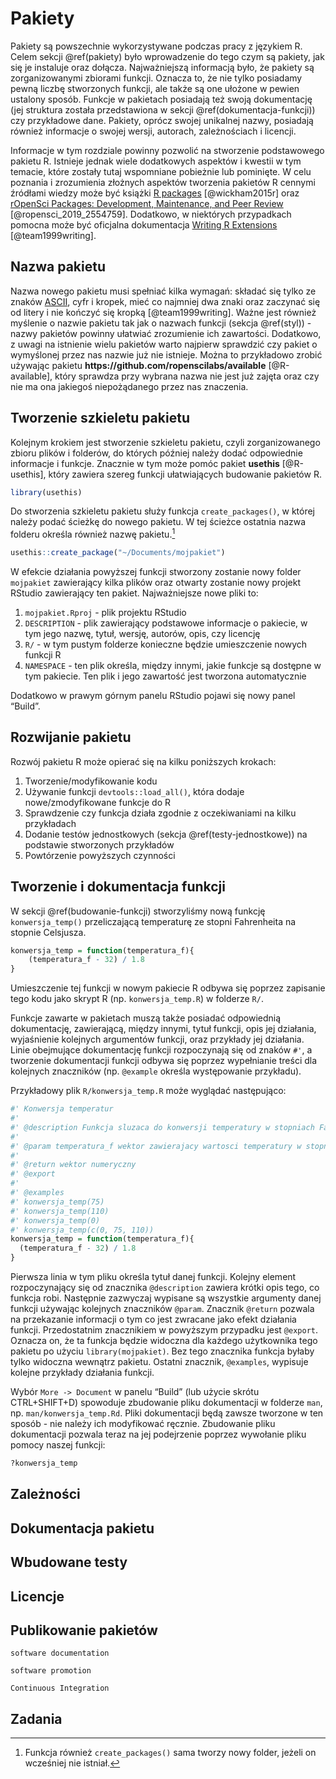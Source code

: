 # Pakiety {#tworzenie-pakietow}
<!-- https://journals.plos.org/ploscompbiol/article/file?id=10.1371/journal.pcbi.1006561&type=printable -->
<!-- https://github.com/ropensci/dev_guide -->

Pakiety są powszechnie wykorzystywane podczas pracy z językiem R.
Celem sekcji \@ref(pakiety) było wprowadzenie do tego czym są pakiety, jak się je instaluje oraz dołącza. 
Najważniejszą informacją było, że pakiety są zorganizowanymi zbiorami funkcji. 
Oznacza to, że nie tylko posiadamy pewną liczbę stworzonych funkcji, ale także są one ułożone w pewien ustalony sposób.
Funkcje w pakietach posiadają też swoją dokumentację (jej struktura została przedstawiona w sekcji \@ref(dokumentacja-funkcji)) czy przykładowe dane.
Pakiety, oprócz swojej unikalnej nazwy, posiadają również informacje o swojej wersji, autorach, zależnościach i licencji.

Informacje w tym rozdziale powinny pozwolić na stworzenie podstawowego pakietu R.
Istnieje jednak wiele dodatkowych aspektów i kwestii w tym temacie, które zostały tutaj wspomniane pobieżnie lub pominięte.
W celu poznania i zrozumienia złożnych aspektów tworzenia pakietów R cennymi źródłami wiedzy może być książki [R packages](https://r-pkgs.org) [@wickham2015r] oraz [rOpenSci Packages: Development, Maintenance, and Peer Review](https://ropensci.github.io/dev_guide/) [@ropensci_2019_2554759].
Dodatkowo, w niektórych przypadkach pomocna może być oficjalna dokumentacja [Writing R Extensions](https://cran.r-project.org/doc/manuals/R-exts.html#Creating-R-packages) [@team1999writing].

## Nazwa pakietu

Nazwa nowego pakietu musi spełniać kilka wymagań: składać się tylko ze znaków [ASCII](https://en.wikipedia.org/wiki/ASCII), cyfr i kropek, mieć co najmniej dwa znaki oraz zaczynać się od litery i nie kończyć się kropką [@team1999writing]. 
Ważne jest również myślenie o nazwie pakietu tak jak o nazwach funkcji (sekcja \@ref(styl)) - nazwy pakietów powinny ułatwiać zrozumienie ich zawartości.
Dodatkowo, z uwagi na istnienie wielu pakietów warto najpierw sprawdzić czy pakiet o wymyślonej przez nas nazwie już nie istnieje.
Można to przykładowo zrobić używając pakietu **https://github.com/ropenscilabs/available** [@R-available], który sprawdza przy wybrana nazwa nie jest już zajęta oraz czy nie ma ona jakiegoś niepożądanego przez nas znaczenia.

## Tworzenie szkieletu pakietu

Kolejnym krokiem jest stworzenie szkieletu pakietu, czyli zorganizowanego zbioru plików i folderów, do których później należy dodać odpowiednie informacje i funkcje.
Znacznie w tym może pomóc pakiet **usethis** [@R-usethis], który zawiera szereg funkcji ułatwiających budowanie pakietów R.

```r
library(usethis)
```

Do stworzenia szkieletu pakietu służy funkcja `create_packages()`, w której należy podać ścieżkę do nowego pakietu.<!-- package.skeleton()  Never use this! -->
W tej ścieżce ostatnia nazwa folderu określa również nazwę pakietu.^[Funkcja również `create_packages()` sama tworzy nowy folder, jeżeli on wcześniej nie istniał.]

```r
usethis::create_package("~/Documents/mojpakiet")
```

W efekcie działania powyższej funkcji stworzony zostanie nowy folder `mojpakiet` zawierający kilka plików oraz otwarty zostanie nowy projekt RStudio zawierający ten pakiet.
Najważniejsze nowe pliki to:

1. `mojpakiet.Rproj` - plik projektu RStudio
2. `DESCRIPTION` - plik zawierający podstawowe informacje o pakiecie, w tym jego nazwę, tytuł, wersję, autorów, opis, czy licencję
3. `R/` - w tym pustym folderze konieczne będzie umieszczenie nowych funkcji R
4. `NAMESPACE` - ten plik określa, między innymi, jakie funkcje są dostępne w tym pakiecie. 
Ten plik i jego zawartość jest tworzona automatycznie

Dodatkowo w prawym górnym panelu RStudio pojawi się nowy panel "Build".

<!-- printscreen -->


## Rozwijanie pakietu

Rozwój pakietu R może opierać się na kilku poniższych krokach:

1. Tworzenie/modyfikowanie kodu
2. Używanie funkcji `devtools::load_all()`, która dodaje nowe/zmodyfikowane funkcje do R
3. Sprawdzenie czy funkcja działa zgodnie z oczekiwaniami na kilku przykładach
4. Dodanie testów jednostkowych (sekcja \@ref(testy-jednostkowe)) na podstawie stworzonych przykładów
5. Powtórzenie powyższych czynności

## Tworzenie i dokumentacja funkcji

W sekcji \@ref(budowanie-funkcji) stworzyliśmy nową funkcję `konwersja_temp()` przeliczającą temperaturę ze stopni Fahrenheita na stopnie Celsjusza.

```r
konwersja_temp = function(temperatura_f){
    (temperatura_f - 32) / 1.8
}
```

Umieszczenie tej funkcji w nowym pakiecie R odbywa się poprzez zapisanie tego kodu jako skrypt R (np. `konwersja_temp.R`) w folderze `R/`.

Funkcje zawarte w pakietach muszą także posiadać odpowiednią dokumentację, zawierającą, między innymi, tytuł funkcji, opis jej działania, wyjaśnienie kolejnych argumentów funkcji, oraz przykłady jej działania.
Linie obejmujące dokumentację funkcji rozpoczynają się od znaków `#' `, a tworzenie dokumentacji funkcji odbywa się poprzez wypełnianie treści dla kolejnych znaczników (np. `@example` określa występowanie przykładu).

Przykładowy plik `R/konwersja_temp.R` może wyglądać następująco:

```r
#' Konwersja temperatur
#'
#' @description Funkcja sluzaca do konwersji temperatury w stopniach Fahrenheita do stopni Celsjusza.
#'
#' @param temperatura_f wektor zawierajacy wartosci temperatury w stopniach Fahrenheita
#'
#' @return wektor numeryczny
#' @export
#'
#' @examples
#' konwersja_temp(75)
#' konwersja_temp(110)
#' konwersja_temp(0)
#' konwersja_temp(c(0, 75, 110))
konwersja_temp = function(temperatura_f){
  (temperatura_f - 32) / 1.8
}
```

Pierwsza linia w tym pliku określa tytuł danej funkcji.
Kolejny element rozpoczynający się od znacznika `@description` zawiera krótki opis tego, co funkcja robi. 
Następnie zazwyczaj wypisane są wszystkie argumenty danej funkcji używając kolejnych znaczników `@param`.
Znacznik `@return` pozwala na przekazanie informacji o tym co jest zwracane jako efekt działania funkcji.
Przedostatnim znacznikiem w powyższym przypadku jest `@export`. 
Oznacza on, że ta funkcja będzie widoczna dla każdego użytkownika tego pakietu po użyciu `library(mojpakiet)`.
Bez tego znacznika funkcja byłaby tylko widoczna wewnątrz pakietu.
Ostatni znacznik, `@examples`, wypisuje kolejne przykłady działania funkcji.

<!-- istnieje wiecej znacznikow - link -->

Wybór `More -> Document` w panelu "Build" (lub użycie skrótu CTRL+SHIFT+D) spowoduje zbudowanie pliku dokumentacji w folderze `man`, np. `man/konwersja_temp.Rd`. 
Pliki dokumentacji będą zawsze tworzone w ten sposób - nie należy ich modyfikować ręcznie.
Zbudowanie pliku dokumentacji pozwala teraz na jej podejrzenie poprzez wywołanie pliku pomocy naszej funkcji:

```r
?konwersja_temp
```

<!-- printscreen -->

<!-- roxygen2 -->

## Zależności

## Dokumentacja pakietu

<!-- vignettes -->
<!-- usethis::use_vignette("name") -->
<!-- rmarkdown -->
<!-- rstudio helper -->
<!-- pkgdown -->
<!-- readme -->
<!-- news -->

## Wbudowane testy {#wbudowane-testy}

<!-- Unit testing -->
<!-- usethis::use_test() -->
<!-- devtools::test() -->
<!-- devtools::test_coverage() -->
<!-- https://katherinemwood.github.io/post/testthat/ -->
<!-- Automated testing with Travis CI + codecov -->

## Licencje

<!-- There are three main open source licenses -->

<!-- CC0 “public domain”, best for data packages  -->
<!-- MIT Free for anyone to do anything with -->
<!-- GPL Changes and bundles must also be GPL -->
<!-- These are gross simplifications! -->

<!-- DESCRIPTION: -->
<!-- License: file LICENSE -->
<!-- LICENSE: -->
<!-- Proprietary: do not distribute outside of -->
<!-- Widgets Incorporated. -->


## Publikowanie pakietów

```block2
software documentation
```

```block2
software promotion
```

```block2
Continuous Integration
```


## Zadania

